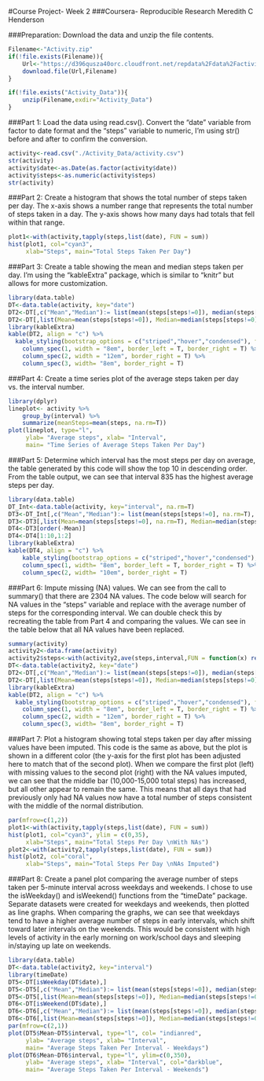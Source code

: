 #Course Project- Week 2
###Coursera- Reproducible Research 
Meredith C Henderson


###Preparation: Download the data and unzip the file contents.

```{r}
Filename<-"Activity.zip"
if(!file.exists(Filename)){
    Url<-"https://d396qusza40orc.cloudfront.net/repdata%2Fdata%2Factivity.zip"
    download.file(Url,Filename)
}

if(!file.exists("Activity_Data")){
    unzip(Filename,exdir="Activity_Data")
}
```


###Part 1: Load the data using read.csv(). Convert the "date" variable from factor to date format and the "steps" variable to numeric, I'm using str() before and after to confirm the conversion.
```{r setup}
activity<-read.csv("./Activity_Data/activity.csv")
str(activity)
activity$date<-as.Date(as.factor(activity$date))
activity$steps<-as.numeric(activity$steps)
str(activity)
```


###Part 2: Create a histogram that shows the total number of steps taken per day. The x-axis shows a number range that represents the total number of steps taken in a day. The y-axis shows how many days had totals that fell within that range.  
```{r,fig.align="center"}
plot1<-with(activity,tapply(steps,list(date), FUN = sum))
hist(plot1, col="cyan3",
     xlab="Steps", main="Total Steps Taken Per Day")
```


###Part 3: Create a table showing the mean and median steps taken per day.  I'm using the "kableExtra" package, which is similar to "knitr" but allows for more customization. 
```{r}
library(data.table)
DT<-data.table(activity, key="date")
DT2<-DT[,c("Mean","Median"):= list(mean(steps[steps!=0]), median(steps[steps!=0])), by=list(date)]
DT2<-DT[,list(Mean=mean(steps[steps!=0]), Median=median(steps[steps!=0])), by=list(date)]
library(kableExtra)
kable(DT2, align = "c") %>%
  kable_styling(bootstrap_options = c("striped","hover","condensed"), full_width = F) %>%
    column_spec(1, width = "8em", border_left = T, border_right = T) %>%
    column_spec(2, width = "12em", border_right = T) %>%
    column_spec(3, width= "8em", border_right = T)
```


###Part 4: Create a time series plot of the average steps taken per day vs. the interval number. 
```{r,fig.pos="p",fig.width=10}
library(dplyr)
lineplot<- activity %>%
    group_by(interval) %>%
    summarize(meanSteps=mean(steps, na.rm=T))
plot(lineplot, type="l",
     ylab= "Average steps", xlab= "Interval", 
     main= "Time Series of Average Steps Taken Per Day")
```


###Part 5: Determine which interval has the most steps per day on average, the table generated by this code will show the top 10 in descending order. From the table output, we can see that interval 835 has the highest average steps per day.
```{r}
library(data.table)
DT_Int<-data.table(activity, key="interval", na.rm=T)
DT3<-DT_Int[,c("Mean","Median"):= list(mean(steps[steps!=0], na.rm=T), median(steps[steps!=0], na.rm=T)), by=list(interval)]
DT3<-DT3[,list(Mean=mean(steps[steps!=0], na.rm=T), Median=median(steps[steps!=0], na.rm=T)), by=list(interval)]
DT4<-DT3[order(-Mean)]
DT4<-DT4[1:10,1:2]
library(kableExtra)
kable(DT4, align = "c") %>%
    kable_styling(bootstrap_options = c("striped","hover","condensed"), full_width = F) %>%
    column_spec(1, width= "8em", border_left = T, border_right = T) %>%
    column_spec(2, width= "10em", border_right = T)
```


###Part 6: Impute missing (NA) values. We can see from the call to summary() that there are 2304 NA values.  The code below will search for NA values in the "steps" variable and replace with the average number of steps for the corresponding interval.  We can double check this by recreating the table from Part 4 and comparing the values. We can see in the table below that all NA values have been replaced.
```{r}
summary(activity)
activity2<-data.frame(activity)
activity2$steps<-with(activity2,ave(steps,interval,FUN = function(x) replace(x,is.na(x), mean(x,na.rm=T))))
DT<-data.table(activity2, key="date")
DT2<-DT[,c("Mean","Median"):= list(mean(steps[steps!=0]), median(steps[steps!=0])), by=list(date)]
DT2<-DT[,list(Mean=mean(steps[steps!=0]), Median=median(steps[steps!=0])), by=list(date)]
library(kableExtra)
kable(DT2, align = "c") %>%
  kable_styling(bootstrap_options = c("striped","hover","condensed"), full_width = F) %>%
    column_spec(1, width = "8em", border_left = T, border_right = T) %>%
    column_spec(2, width = "12em", border_right = T) %>%
    column_spec(3, width= "8em", border_right = T)
```


###Part 7: Plot a histogram showing total steps taken per day after missing values have been imputed. This code is the same as above, but the plot is shown in a different color (the y-axis for the first plot has been adjusted here to match that of the second plot). When we compare the first plot (left) with missing values to the second plot (right) with the NA values imputed, we can see that the middle bar (10,000-15,000 total steps) has increased, but all other appear to remain the same. This means that all days that had previously only had NA values now have a total number of steps consistent with the middle of the normal distribution.
```{r,fig.align="center"}
par(mfrow=c(1,2))
plot1<-with(activity,tapply(steps,list(date), FUN = sum))
hist(plot1, col="cyan3", ylim = c(0,35),
     xlab="Steps", main="Total Steps Per Day \nWith NAs")
plot2<-with(activity2,tapply(steps,list(date), FUN = sum))
hist(plot2, col="coral",
     xlab="Steps", main="Total Steps Per Day \nNAs Imputed")
```


###Part 8: Create a panel plot comparing the average number of steps taken per 5-minute interval across weekdays and weekends. I chose to use the isWeekday() and isWeekend() functions from the "timeDate" package. Separate datasets were created for weekdays and weekends, then plotted as line graphs. When comparing the graphs, we can see that weekdays tend to have a higher average number of steps in early intervals, which shift toward later intervals on the weekends. This would be consistent with high levels of activity in the early morning on work/school days and sleeping in/staying up late on weekends.
```{r,fig.width=6,fig.height=8,fig.align="center"}
library(data.table)
DT<-data.table(activity2, key="interval")
library(timeDate)
DT5<-DT[isWeekday(DT$date),]
DT5<-DT5[,c("Mean","Median"):= list(mean(steps[steps!=0]), median(steps[steps!=0])), by=list(interval)]
DT5<-DT5[,list(Mean=mean(steps[steps!=0]), Median=median(steps[steps!=0])), by=list(interval)]
DT6<-DT[isWeekend(DT$date),]
DT6<-DT6[,c("Mean","Median"):= list(mean(steps[steps!=0]), median(steps[steps!=0])), by=list(interval)]
DT6<-DT6[,list(Mean=mean(steps[steps!=0]), Median=median(steps[steps!=0])), by=list(interval)]
par(mfrow=c(2,1))
plot(DT5$Mean~DT5$interval, type="l", col= "indianred",
     ylab= "Average steps", xlab= "Interval", 
     main= "Average Steps Taken Per Interval - Weekdays")
plot(DT6$Mean~DT6$interval, type="l", ylim=c(0,350),
     ylab= "Average steps", xlab= "Interval", col="darkblue", 
     main= "Average Steps Taken Per Interval - Weekends")
```